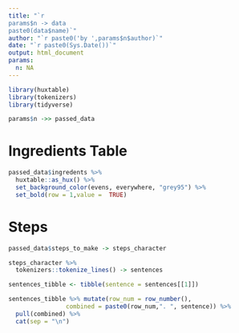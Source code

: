 ```yaml
---
title: "`r 
params$n -> data
paste0(data$name)`"
author: "`r paste0('by ',params$n$author)`"
date: "`r paste0(Sys.Date())`"
output: html_document
params:
  n: NA
---
```



```r
library(huxtable)
library(tokenizers)
library(tidyverse)

params$n ->> passed_data
```

# Ingredients Table

```r

passed_data$ingredents %>% 
  huxtable::as_hux() %>% 
  set_background_color(evens, everywhere, "grey95") %>% 
  set_bold(row = 1,value =  TRUE)

```


# Steps 

```r

passed_data$steps_to_make -> steps_character

steps_character %>% 
  tokenizers::tokenize_lines() -> sentences

sentences_tibble <- tibble(sentence = sentences[[1]])

sentences_tibble %>% mutate(row_num = row_number(),
                combined = paste0(row_num,". ", sentence)) %>% 
  pull(combined) %>% 
  cat(sep = "\n")

```

